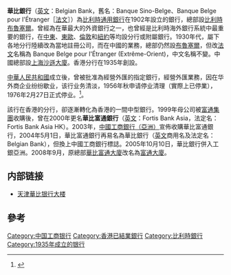 '''華比銀行'''（[[英文|英文]]：Belgian Bank，舊名：Banque Sino-Belge、Banque Belge pour l'Étranger［[[法文|法文]]］）為[[比利時通用銀行|比利時通用銀行]]在1902年設立的銀行，總部設[[比利時|比利時]][[布魯塞爾|布魯塞爾]]。曾經為在華最大的外資銀行之一，也曾經是比利時海外銀行系統中最重要的銀行，在[[中東|中東]]、[[東歐|東歐]]、[[倫敦|倫敦]]和[[紐約|紐約]]等均設分行或附屬銀行。1930年代，屬下各地分行陸續改為當地註冊公司，而在中國的業務，總部仍然設[[布魯塞爾|布魯塞爾]]，但改[[法文|法文]]名稱為 Banque Belge pour l'Étranger (Extrême-Orient)，中文名稱不變。中國總部設[[上海|上海]][[沙遜大廈|沙遜大廈]]。香港分行在1935年創設。

[[中華人民共和國|中華人民共和國]]成立後，曾被批准為經營外匯的指定銀行，經營外匯業務，因在华外商企业纷纷歇业，该行业务清淡，1956年秋申请停业清理（實際上已停業），1976年2月27日正式停业。<ref>{{cite web|url=http://www.chinavalue.net/wiki/showcontent.aspx?titleid=101471|publisher=價值中國百科全書|title=華比銀行|accessdate=2009-01-01|date=2006-08-19|archive-date=2021-01-17|archive-url=https://web.archive.org/web/20210117145009/http://www.chinavalue.net/wiki/showcontent.aspx?titleid=101471|dead-url=no}}</ref>。

該行在香港的分行，卻逐漸轉化為香港的一間中型銀行。1999年母公司被[[富通集團|富通集團]]收購後，曾在2000年更名'''華比富通銀行'''（[[英文|英文]]：Fortis Bank Asia，法定名：Fortis Bank Asia HK）。2003年，[[中國工商銀行（亞洲）|中國工商銀行（亞洲）]]宣佈收購華比富通銀行，2004年5月1日，華比富通銀行再易名為華比銀行（[[英文|英文]]商用名及法定名：Belgian Bank），但換上中國工商銀行標誌。2005年10月10日，華比銀行併入工銀亞洲。2008年9月，原總部[[富通大廈|華比富通大廈]]改名為[[富通大廈|富通大廈]]。

== 内部链接 ==
*[[天津華比银行大楼|天津華比银行大楼]]

== 參考 ==
{{reflist}}

{{bank-stub}}

{{HK Bank}}
{{1949年以前在华主要外资银行}}
{{清代貨幣}}

[[Category:中国工商银行|Category:中国工商银行]]
[[Category:香港已結業銀行|Category:香港已結業銀行]]
[[Category:比利時銀行|Category:比利時銀行]]
[[Category:1935年成立的银行|Category:1935年成立的银行]]